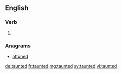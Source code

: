 ==English==

===Verb===
{{head|en}}

# {{en-past of|taunt}}

===Anagrams===
* [[attuned#English|attuned]]

[[de:taunted]]
[[fr:taunted]]
[[mg:taunted]]
[[sv:taunted]]
[[vi:taunted]]